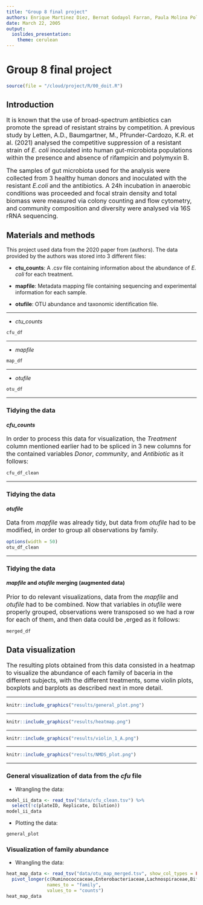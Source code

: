 ```yaml
---
title: "Group 8 final project"
authors: Enrique Martinez Diez, Bernat Godayol Farran, Paula Molina Polls, Sergio Esteban Echeverría, Niels Jakob Larsen
date: March 22, 2005
output:
  ioslides_presentation:
    theme: cerulean
---
```

# Group 8 final project


```r
source(file = "/cloud/project/R/00_doit.R")
```

## Introduction

<font size = "3">
It is known that the use of broad-spectrum antibiotics can promote the spread of resistant strains by competition. A previous study by Letten, A.D., Baumgartner, M., Pfrunder-Cardozo, K.R. et al. (2021) analysed the competitive suppression of a resistant strain of *E. coli* inoculated into human gut-microbiota populations within the presence and absence of rifampicin and polymyxin B.

The samples of gut microbiota used for the analysis were collected from 3 healthy human donors and inoculated with the resistant *E.coli* and the antibiotics. A 24h incubation in anaerobic conditions was proceeded and focal strain density and total biomass were measured via colony counting and flow cytometry, and community composition and diversity were analysed via 16S rRNA sequencing.
</font>

## Materials and methods

This project used data from the 2020 paper from (authors). The data provided by the authors was stored into 3 different files: 

*   **ctu_counts**: A .csv file containing information about the abundance of *E. coli* for each treatment.

*   **mapfile**: Metadata mapping file containing sequencing and experimental information for each sample.

*   **otufile**: OTU abundance and taxonomic identification file.

---

*   *ctu_counts*

```r
cfu_df
```

---

*   *mapfile*

```r
map_df
```

---

*   *otufile*
```r
otu_df
```

---

### Tidying the data
#### *cfu_counts*

<font size = "3">
In order to process this data for visualization, the *Treatment* column mentioned earlier had to be spliced in 3 new columns for the contained variables *Donor*, *community*, and *Antibiotic* as it follows: 
</font>

```r
cfu_df_clean
```

---

### Tidying the data
#### *otufile*

<font size="3">
Data from *mapfile* was already tidy, but data from *otufile* had to be modified, in order to group all observations by family.
</font>

```r
options(width = 50)
otu_df_clean
```

---

### Tidying the data
#### *mapfile* and *otufile* merging (augmented data)

<font size="3">
Prior to do relevant visualizations, data from the *mapfile* and *otufile* had to be combined. Now that variables in *otufile* were properly grouped, observations were transposed so we had a row for each of them, and then data could be ,erged as it follows:
</font>

```r
merged_df
```

## Data visualization
<font size="3">
The resulting plots obtained from this data consisted in a heatmap to visualize the abundance of each family of baceria in the different subjects, with the different treatments, some violin plots, boxplots and barplots as described next in more detail.
</font>

---

```r
knitr::include_graphics("results/general_plot.png")
```

---

```r
knitr::include_graphics("results/heatmap.png")
```

---

```r
knitr::include_graphics("results/violin_1_A.png")
```

--- 

```r
knitr::include_graphics("results/NMDS_plot.png")
```

--- 
### General visualization of data from the *cfu* file

*   Wrangling the data:
```r
model_ii_data <- read_tsv("data/cfu_clean.tsv") %>% 
  select(!c(plateID, Replicate, Dilution))
model_ii_data
```

*   Plotting the data:
```r
general_plot
```

### Visualization of family abundance

*   Wrangling the data:
```r
heat_map_data <- read_tsv("data/otu_map_merged.tsv", show_col_types = FALSE) %>%
  pivot_longer(c(Ruminococcaceae,Enterobacteriaceae,Lachnospiraceae,Bifidobacteriaceae,Clostridiaceae_1,Erysipelotrichaceae,Bacteroidaceae,Coriobacteriaceae,Porphyromonadaceae,Enterococcaceae),
               names_to = "family",
               values_to = "counts")
heat_map_data
```